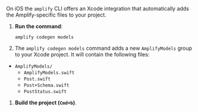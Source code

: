 On iOS the `amplify` CLI offers an Xcode integration that automatically adds the Amplify-specific files to your project.

1. **Run the command**:
    ```
    amplify codegen models
    ```

2. The `amplify codegen models` command adds a new `AmplifyModels` group to your Xcode project. It will contain the following files:

  - `AmplifyModels/`
    - `AmplifyModels.swift`
    - `Post.swift`
    - `Post+Schema.swift`
    - `PostStatus.swift`

1. **Build the project (`Cmd+b`)**.
